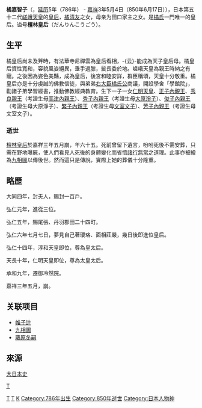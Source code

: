 '''橘嘉智子'''（{{jpn|j=橘嘉智子|hg=たちばな の かちこ|rm=Tachibana no Kachiko}}，[[延历|延历]]5年（786年） - [[嘉祥_(仁明天皇)|嘉祥]]3年5月4日（850年6月17日）），日本第五十二代[[嵯峨天皇|嵯峨天皇]]的[[皇后|皇后]]，[[橘清友|橘清友]]之女，母亲为田口家主之女。是[[橘氏|橘氏]]一門唯一的皇后。谥号'''檀林皇后'''（だんりんこうごう）。

== 生平 ==
橘皇后尚未及笄時，有法華寺尼禪雲為皇后看相，-{云}-能成為天子皇后母。橘皇后資性寬和，容貌風姿絕異，垂手過膝，髮長委於地。嵯峨天皇為親王時納之有寵。之後因為姿色美豔，成為皇后，後宮和睦安詳，群臣稱頌，天皇十分敬重。橘皇后亦是十分虔誠的佛教信徒，與弟弟[[右大臣|右大臣]][[橘氏公|橘氏公]]商議，開設學舍「學館院」，勸諸子弟學習經書，推動佛教經典教育。生下一子一女[[仁明天皇|仁明天皇]]、[[正子內親王|正子內親王]]、[[秀良親王|秀良親王]]（考證生母[[高津內親王|高津內親王]]）、[[秀子內親王|秀子內親王]]（考證生母[[大原淨子|大原淨子]]）、[[俊子內親王|俊子內親王]]（考證生母大原淨子）、[[繁子內親王|繁子內親王]]（考證生母[[文室文子|文室文子]]）、[[芳子內親王|芳子內親王]]（考證生母文室文子）。

===逝世===

[[檀林皇后|檀林皇后]]於嘉祥三年五月崩，年六十五。死前曾留下遺言，吩咐死後不需安葬，只需在野地曝屍，使人們看見人死後的身體變化而省悟[[諸行無常|諸行無常]]之道理。此事亦被繪為[[九相圖|九相圖]]以傳後世。然而這只是傳說，實際上她的葬儀十分隆重。

==略歷==

大同四年，封夫人，賜封一百戶。

弘仁元年，進從三位。

弘仁五年，賜尾張、丹羽郡田二十四町。

弘仁六年七月七日，夢見自己著瓔珞、面相莊嚴，幾日後即進位皇后。

弘仁十四年，淳和天皇即位，尊為皇太后。

天長十年，仁明天皇即位，尊為太皇太后。

承和九年，遷御冷然院。

嘉祥三年五月，崩。

==关联项目==
* [[帷子辻|帷子辻]]
* [[九相圖|九相圖]]
* [[藤原冬嗣|藤原冬嗣]]

==來源==

[http://miko.org/~uraki/kuon/furu/text/dainihonsi/dns077.htm#08 大日本史] {{Wayback|url=http://miko.org/~uraki/kuon/furu/text/dainihonsi/dns077.htm#08 |date=20090928150158 }}

{{平安時代皇后}}

[[Category:平安時代皇后|T]]
[[category:平安時代皇太后|T]]
[[Category:日本太皇太后|T]]
[[Category:橘氏|K]]
[[Category:786年出生|Category:786年出生]]
[[Category:850年逝世|Category:850年逝世]]
[[Category:日本人物神|Category:日本人物神]]